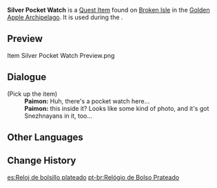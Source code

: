 {{Item Infobox
|id           = 101945
|image        = Item Silver Pocket Watch.png
|type         = Quest Items
|group        = Event Items
|description  = This is certainly not a new pocket watch. But you can tell that it has been carefully polished, evidence of how much the owner really cares about it. Inside is a photograph centering on a young girl from Snezhnaya.
|source1      = Found on [[Broken Isle/2.8|Broken Isle]]
|event        = Summertime Odyssey
}}
'''Silver Pocket Watch''' is a [[Quest Item]] found on [[Broken Isle/2.8|Broken Isle]] in the [[Golden Apple Archipelago/2.8|Golden Apple Archipelago]]. It is used during the {{Quest|The Misplaced Photo}}.
<!--
==Location==
<gallery>
Item Silver Pocket Watch Location.png|Location
Item Silver Pocket Watch Location Context.png|Additional Context
</gallery>
-->
==Preview==
<gallery>
Item Silver Pocket Watch Preview.png
</gallery>

==Dialogue==
{{Dialogue Start}}
;(Pick up the item)
:'''Paimon:''' Huh, there's a pocket watch here...
:'''Paimon:''' {{Sic|What}} this inside it? Looks like some kind of photo, and it's got Snezhnayans in it, too...
{{Dialogue End}}

==Other Languages==
{{Other Languages
|default_hidden = 1
|en      = Silver Pocket Watch
|zhs     = 镀银怀表
|zhs_rm  = Dùyín Huáibiǎo
|zht     = 鍍銀懷錶
|zht_rm  = Dùyín Huáibiǎo
|ja      = 銀メッキの懐中時計
|ja_rm   = Ginmekki no Kaichuudokei{{Assumed}}
|ko      = 은도금 회중시계
|es      = Reloj de bolsillo plateado
|fr      = Montre de poche en argent
|ru      = Серебряные карманные часы
|th      = นาฬิกาพกเคลือบเงิน
|th_rm   = 
|vi      = Đồng Hồ Khảm Bạc
|de      = Versilberte Taschenuhr
|id      = Jam Saku Berlapis Perak
|pt      = Relógio de Bolso Prateado
}}

==Change History==
{{Change History|2.8}}

[[es:Reloj de bolsillo plateado]]
[[pt-br:Relógio de Bolso Prateado]]